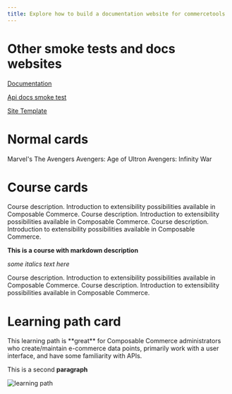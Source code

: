 ```yaml
---
title: Explore how to build a documentation website for commercetools
---
```



# Other smoke tests and docs websites

<Cards narrow>
  <Card>

[Documentation](/../documentation)

  </Card>
  <Card>

[Api docs smoke test](/../api-docs-smoke-test)

  </Card>
  <Card>

[Site Template](/../site-template)

  </Card>
</Cards>

# Normal cards

<Cards>
  <Card>Marvel's The Avengers</Card>
  <Card>Avengers: Age of Ultron</Card>
  <Card>Avengers: Infinity War</Card>
</Cards>

# Course cards

<Cards narrow clickable>
<CourseCard duration="30 min" title="Course name" href="self-learning/overview" courseId="66">Course description. Introduction to extensibility possibilities available in Composable Commerce. </CourseCard>
<CourseCard duration="30 min" title="Course name" href="/">Course description. Introduction to extensibility possibilities available in Composable Commerce. </CourseCard>
<CourseCard duration="30 min" title="Course name" href="/">Course description. Introduction to extensibility possibilities available in Composable Commerce. </CourseCard>
<CourseCard duration="30 min" title="Course name" href="/">

**This is a course with markdown description**

*some italics text here*

</CourseCard>
<CourseCard duration="30 min" title="Course name" href="/">Course description. Introduction to extensibility possibilities available in Composable Commerce. </CourseCard>
<CourseCard duration="30 min" title="Course name" href="/">Course description. Introduction to extensibility possibilities available in Composable Commerce. </CourseCard>
</Cards>

# Learning path card

<Cards>
  <LearningPathCard title="Overview" duration="1 hour 25 minutes | 7 courses" productName="Composable Commerce">
This learning path is **great** for Composable Commerce administrators who create/maintain e-commerce data points, primarily work with a user interface, and have some familiarity with APIs.

This is a second **paragraph**
  </LearningPathCard>
  <ImageCard>

  ![learning path](/content/files/logged-in-learning-path.svg)

  </ImageCard>
</Cards>
